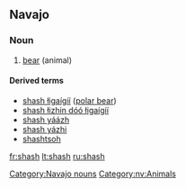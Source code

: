 ==Navajo==
{{wikipedia|lang=nv}}
===Noun===
{{infl|nv|noun}}

# [[bear]] (animal)

====Derived terms====
*[[shash łigaígíí]] ([[polar bear]])
*[[shash łizhin dóó łigaígíí]]
*[[shash yáázh]]
*[[shash yázhi]]
*[[shashtsoh]]

[[Category:Navajo nouns]]
[[Category:nv:Animals]]

[[fr:shash]]
[[lt:shash]]
[[ru:shash]]
